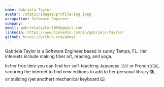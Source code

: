 ```yaml
---
name: Gabriela Taylor
avatar: /static/images/profile-img.jpeg
occupation: Software Engineer
company:
email: gabrielataylor1994@gmail.com
linkedin: https://www.linkedin.com/in/gabriela-taylor/
github: https://github.com/gbmyt
---
```


Gabriela Taylor is a Software Engineer based in sunny Tampa, FL. Her interests include making fiber art, reading, and yoga.

In her free time you can find her self-teaching Japanese 🇯🇵 or French 🇫🇷, scouring the internet to find new editions to add to her personal library 📚, or building (yet another) mechanical keyboard ⌨️
